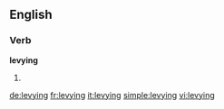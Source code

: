 ==English==

===Verb===
'''levying'''

# {{present participle of|levy}}

[[de:levying]]
[[fr:levying]]
[[it:levying]]
[[simple:levying]]
[[vi:levying]]